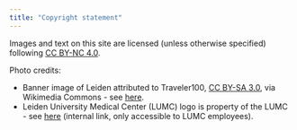 ```yaml
---
title: "Copyright statement"
--- 
```


Images and text on this site are licensed (unless otherwise specified) following [CC BY-NC 4.0](https://creativecommons.org/licenses/by-nc/4.0/deed.en).

Photo credits:

- Banner image of Leiden attributed to Traveler100, [CC BY-SA 3.0](https://creativecommons.org/licenses/by-sa/3.0/), via Wikimedia Commons - see [here](https://commons.wikimedia.org/wiki/File:Leiden-NL-Banner-2.jpg).
- Leiden University Medical Center (LUMC) logo is property of the LUMC - see [here](https://www.albinusnet.nl/weten-en-regelen/it-en-communicatie/drukwerk-en-digitale-media/logos/) (internal link, only accessible to LUMC employees).
